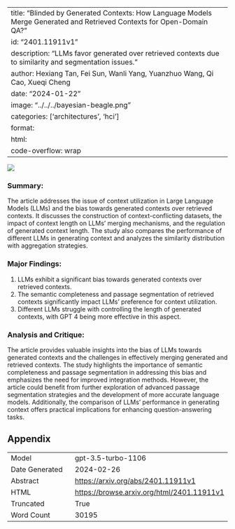 
---
title: "Blinded by Generated Contexts: How Language Models Merge Generated and Retrieved Contexts for Open-Domain QA?"
id: "2401.11911v1"
description: "LLMs favor generated over retrieved contexts due to similarity and segmentation issues."
author: Hexiang Tan, Fei Sun, Wanli Yang, Yuanzhuo Wang, Qi Cao, Xueqi Cheng
date: "2024-01-22"
image: "../../../bayesian-beagle.png"
categories: ['architectures', 'hci']
format:
  html:
    code-overflow: wrap
---

![](../../../bayesian-beagle.png)

### Summary:

The article addresses the issue of context utilization in Large Language Models (LLMs) and the bias towards generated contexts over retrieved contexts. It discusses the construction of context-conflicting datasets, the impact of context length on LLMs' merging mechanisms, and the regulation of generated context length. The study also compares the performance of different LLMs in generating context and analyzes the similarity distribution with aggregation strategies.

### Major Findings:
1. LLMs exhibit a significant bias towards generated contexts over retrieved contexts.
2. The semantic completeness and passage segmentation of retrieved contexts significantly impact LLMs' preference for context utilization.
3. Different LLMs struggle with controlling the length of generated contexts, with GPT 4 being more effective in this aspect.

### Analysis and Critique:
The article provides valuable insights into the bias of LLMs towards generated contexts and the challenges in effectively merging generated and retrieved contexts. The study highlights the importance of semantic completeness and passage segmentation in addressing this bias and emphasizes the need for improved integration methods. However, the article could benefit from further exploration of advanced passage segmentation strategies and the development of more accurate language models. Additionally, the comparison of LLMs' performance in generating context offers practical implications for enhancing question-answering tasks.

## Appendix

|          |          |
|----------|----------|
| Model     | gpt-3.5-turbo-1106       |
| Date Generated     | 2024-02-26       |
| Abstract | [https://arxiv.org/abs/2401.11911v1](https://arxiv.org/abs/2401.11911v1)        |
| HTML     | [https://browse.arxiv.org/html/2401.11911v1](https://browse.arxiv.org/html/2401.11911v1)       |
| Truncated       | True       |
| Word Count       | 30195       |